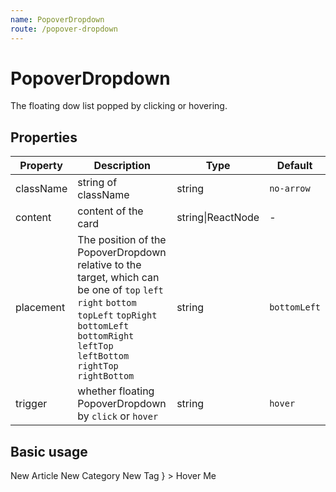 ```yaml
---
name: PopoverDropdown
route: /popover-dropdown
---
```



# PopoverDropdown

The floating dow list popped by clicking or hovering.

## Properties

| Property | Description | Type | Default |
| -------- | ----------- | ---- | ------- |
| className |string of className | string | `no-arrow` |
| content | content of the card | string\|ReactNode | - |
| placement | The position of the PopoverDropdown relative to the target, which can be one of `top` `left` `right` `bottom` `topLeft` `topRight` `bottomLeft` `bottomRight` `leftTop` `leftBottom` `rightTop` `rightBottom` | string | `bottomLeft` |
| trigger | whether floating PopoverDropdown by `click` or `hover` | string | `hover` |

## Basic usage
<Playground>
    <PopoverDropdown content={
        <Menu className='popover-dropdown-item'>
            <Menu.Item key='new_article'>
                <Icon type='plus' /> New Article
            </Menu.Item>
            <Menu.Item key='new_category'>
                <Icon type='plus' /> New Category
            </Menu.Item>
            <Menu.Item key='new_tag'>
                <Icon type='plus' /> New Tag
            </Menu.Item>
        </Menu>
    }
    >
        Hover Me 
        <Icon type='caret-down' theme='filled' className='page-header-icon-dropdown' />
    </PopoverDropdown>
</Playground>